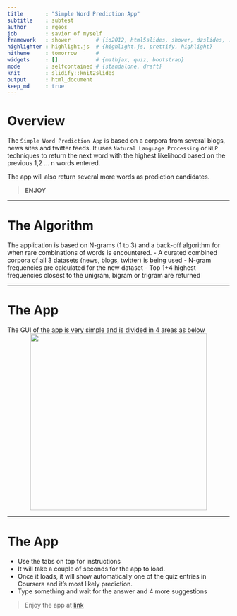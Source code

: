 ```yaml
---
title       : "Simple Word Prediction App"
subtitle    : subtest
author      : rgeos
job         : savior of myself
framework   : shower        # {io2012, html5slides, shower, dzslides, ...}
highlighter : highlight.js  # {highlight.js, prettify, highlight}
hitheme     : tomorrow      # 
widgets     : []            # {mathjax, quiz, bootstrap}
mode        : selfcontained # {standalone, draft}
knit        : slidify::knit2slides
output      : html_document
keep_md     : true
---
```


# Overview

The `Simple Word Prediction App` is based on a corpora from several blogs, news sites and twitter feeds.
It uses `Natural Language Processing` or `NLP` techniques to return the next word with the highest likelihood based on the previous 1,2 ... n words entered.

The app will also return several more words as prediction candidates.

> **ENJOY**

---

# The Algorithm

The application is based on N-grams (1 to 3) and a back-off algorithm for when rare combinations of words is encountered.
 - A curated combined corpora of all 3 datasets (news, blogs, twitter) is being used
 - N-gram frequencies are calculated for the new dataset
 - Top 1+4 highest frequencies closest to the unigram, bigram or trigram are returned

---

# The App

The GUI of the app is very simple and is divided in 4 areas as below
<center><img src="libraries/pics/ScreenShot0.png" height="400px" width="400px" /></center>

---

# The App

 - Use the tabs on top for instructions
 - It will take a couple of seconds for the app to load.
 - Once it loads, it will show automatically one of the quiz entries in Coursera and it's most likely prediction.
 - Type something and wait for the answer and 4 more suggestions
 
> Enjoy the app at [link]()
